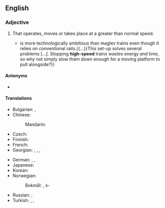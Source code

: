 {{also|highspeed}}
==English==

===Adjective===
{{en-adj|head=[[high]]-[[speed]]}}

# That operates, moves or takes place at a greater than normal speed.
#* {{quote-journal|lang=en|date=2013-06-01|volume=407|issue=8838
|page=13 (Technology Quarterly)|magazine={{w|The Economist}}
|title=[http://www.economist.com/news/technology-quarterly/21578516-transport-new-train-technologies-are-less-visible-and-spread-less-quickly Ideas coming down the track]
|passage=A “moving platform” scheme{{...}}is more technologically ambitious than maglev trains even though it relies on conventional rails.{{...}}This set-up solves several problems&nbsp;[&hellip;]. Stopping '''high-speed''' trains wastes energy and time, so why not simply slow them down enough for a moving platform to pull alongside?}}

====Antonyms====
* {{l|en|low-speed}}

====Translations====
{{trans-top|operates at greater than normal speed}}
* Bulgarian: {{t|bg|бързоходен}}, {{t|bg|бързодействащ}}
* Chinese:
*: Mandarin: {{t+|cmn|高速|tr=gāosù|sc=Hani}}
* Czech: {{t+|cs|vysokorychlostní}}
* Finnish: {{t+|fi|nopea}}
* French: {{t|fr|à grande vitesse}}
* Georgian: , {{t|ka|მაღალსიჩქარიანი}} {{qualifier|internet connections or transport}}, {{t|ka|სწრაფმავალი}} {{qualifier|applies to transport only}}, {{t|ka|ჩქაროსნული}} {{qualifier|(applies to transport only}}
{{trans-mid}}
* German: {{t+|de|hochtourig}} {{qualifier|rotation}}, {{t|de|schnelllaufend}}, {{t|de|superschnell}}
* Japanese: {{t+|ja|高速|tr=こうそく, kōsoku|sc=Jpan}}
* Korean: {{t+|ko|고속|sc=Kore}}
* Norwegian:
*: Bokmål: {{t|nb|hurtiggående}}, {{t|nb|[[høy]][[hastighet]]}}s-
* Russian: {{t+|ru|высо́коскоростно́й}}, {{t+|ru|скоростно́й}}
* Turkish: {{t|tr|yüksek devirli}} {{qualifier|rotation}}, {{t|tr|yüksek hızlı}}, {{t|tr|yüksek süratli}}
{{trans-bottom}}